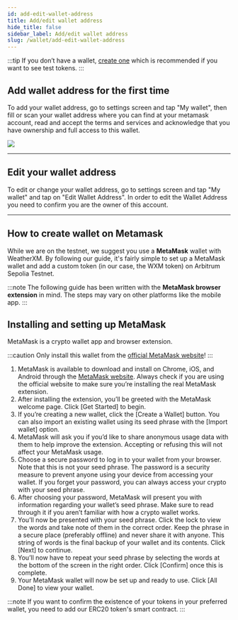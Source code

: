 ```yaml
---
id: add-edit-wallet-address
title: Add/edit wallet address
hide_title: false
sidebar_label: Add/edit wallet address
slug: /wallet/add-edit-wallet-address
---
```



:::tip
If you don’t have a wallet, [create one](/wallet/add-edit-wallet-address#how-to-create-wallet-on-metamask) which is recommended if you want to see test tokens.
:::


## Add wallet address for the first time  

To add your wallet address, go to settings screen and tap "My wallet", then fill or scan your wallet address where you can find at your metamask account, read and accept the terms and services and acknowledge that you have ownership and full access to this wallet.

<div class="explanation small-big">
    <ThemedImage
        alt="new-wallet-address-empty"
        sources={{
            light: useBaseUrl("img/wallet/new-wallet-address-empty-light.jpg"),
            dark: useBaseUrl("img/wallet/new-wallet-address-empty-dark.jpg")
        }}
    />
    <img src={useBaseUrl("img/wallet/new-wallet-address-screen-scan-QR.png")} />
    <ThemedImage
        alt="new-wallet-address-empty"
        sources={{
            light: useBaseUrl("img/wallet/new-wallet-address-screen-confirm-wallet-addition-light.jpg"),
            dark: useBaseUrl("img/wallet/new-wallet-address-screen-confirm-wallet-addition-dark.jpg")
        }}
    />
</div>

<hr/>

## Edit your wallet address

To edit or change your wallet address, go to settings screen and tap "My wallet" and tap on "Edit Wallet Address". In order to edit the Wallet Address you need to confirm you are the owner of this account.

<div class="explanation small-big">
    <ThemedImage
        alt="new-wallet-address-empty"
        sources={{
            light: useBaseUrl("img/wallet/new-wallet-address-screen-filled-and-saved-light.jpg"),
            dark: useBaseUrl("img/wallet/new-wallet-address-screen-filled-and-saved-dark.jpg")
        }}
    />
    <ThemedImage
        alt="new-wallet-address-empty"
        sources={{
            light: useBaseUrl("img/wallet/new-wallet-address-screen-confirm-and-save-light.jpg"),
            dark: useBaseUrl("img/wallet/new-wallet-address-screen-confirm-and-save-dark.jpg")
        }}
    />
    <ThemedImage
        alt="new-wallet-address-empty"
        sources={{
            light: useBaseUrl("img/wallet/new-wallet-address-screen-confirm-wallet-addition-light.jpg"),
            dark: useBaseUrl("img/wallet/new-wallet-address-screen-confirm-wallet-addition-dark.jpg")
        }}
    />
</div>

<hr/>



## How to create wallet on Metamask

While we are on the testnet, we suggest you use a **MetaMask** wallet with WeatherXM. By following our guide, it's
fairly simple to set up a MetaMask wallet and add a custom token (in our case, the WXM token) on Arbitrum Sepolia Testnet.

:::note
The following guide has been written with the **MetaMask browser extension** in mind.
The steps may vary on other platforms like the mobile app.
:::

## Installing and setting up MetaMask

MetaMask is a crypto wallet app and browser extension.

:::caution
Only install this wallet from the [official MetaMask website](https://metamask.io/download/)!
:::

1. MetaMask is available to download and install on Chrome, iOS, and Android through the [MetaMask website](https://metamask.io/download/).
Always check if you are using the official website to make sure you’re installing the real MetaMask extension.
1. After installing the extension, you’ll be greeted with the MetaMask welcome page. Click [Get Started] to begin.
1. If you’re creating a new wallet, click the [Create a Wallet] button. You can also import an existing wallet using its seed phrase with the [Import wallet] option.
1. MetaMask will ask you if you’d like to share anonymous usage data with them to help improve the extension. Accepting or refusing this will not affect your MetaMask usage.
1. Choose a secure password to log in to your wallet from your browser. Note that this is not your seed phrase. The password is a security measure to prevent anyone using your device from accessing your wallet.
  If you forget your password, you can always access your crypto with your seed phrase.
1. After choosing your password, MetaMask will present you with information regarding your wallet’s seed phrase. Make sure to read through it if you aren’t familiar with how a crypto wallet works.
1. You’ll now be presented with your seed phrase. Click the lock to view the words and take note of them in the correct order. Keep the phrase in a secure place (preferably offline) and never share it with anyone.
  This string of words is the final backup of your wallet and its contents. Click [Next] to continue.
1. You’ll now have to repeat your seed phrase by selecting the words at the bottom of the screen in the right order. Click [Confirm] once this is complete.
1. Your MetaMask wallet will now be set up and ready to use. Click [All Done] to view your wallet.

:::note
If you want to confirm the existence of your tokens in your preferred wallet, you need to add our ERC20 token's smart contract.
:::